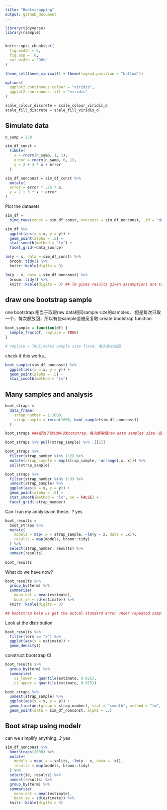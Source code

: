 ```yaml
---
title: "Bootstrapping"
output: github_document
---
```


```r
library(tidyverse)
library(rsample)


knitr::opts_chunk$set(
  fig.width = 6,
  fig.asp = .6,
  out.width = "90%"
)

theme_set(theme_minimal() + theme(legend.position = "bottom"))

options(
  ggplot2.continuous.colour = "viridis",
  ggplot2.continuous.fill = "viridis"
)

scale_colour_discrete = scale_colour_viridis_d
scale_fill_discrete = scale_fill_viridis_d
```

## Simulate data

```r
n_samp = 250

sim_df_const = 
  tibble(
    x = rnorm(n_samp, 1, 1),
    error = rnorm(n_samp, 0, 1),
    y = 2 + 3 * x + error
  )

sim_df_nonconst = sim_df_const %>% 
  mutate(
  error = error * .75 * x,
  y = 2 + 3 * x + error
)
```

Plot the datasets

```r
sim_df = 
  bind_rows(const = sim_df_const, nonconst = sim_df_nonconst, .id = "data_source") 

sim_df %>% 
  ggplot(aes(x = x, y = y)) + 
  geom_point(alpha = .5) +
  stat_smooth(method = "lm") +
  facet_grid(~data_source) 
```

```r
lm(y ~ x, data = sim_df_const) %>% 
  broom::tidy() %>% 
  knitr::kable(digits = 3)

lm(y ~ x, data = sim_df_nonconst) %>% 
  broom::tidy() %>% 
  knitr::kable(digits = 3) ## lm gives results given assumptions are true, 但sim_df_nonconst并不是normal distribution， 所以即便是standard error很小，结果也是不准确的，解决这个问题的办法就是用bootstrap
```


## draw one bootstrap sample

 one bootstrap 相当于取跟raw data相同sample size的samples， 但是每次只取一个，每次都放回，所以有些sample会被反复取
create bootstrap function
```r
boot_sample = function(df) {
  sample_frac(df, replace = TRUE)
} 

# replace = TRUE,makes sample size fixed, 每次取必放回
```


check if this works...

```r
boot_sample(sim_df_nonconst) %>% 
  ggplot(aes(x = x, y = y)) + 
  geom_point(alpha = .5) +
  stat_smooth(method = "lm")
```

## Many samples and analysis

```r
boot_straps = 
  data_frame(
    strap_number = 1:1000,
    strap_sample = rerun(1000, boot_sample(sim_df_nonconst))
  )

boot_straps ###相当于做1000次bootstrap，每次都取跟raw data samples size一致的sample数量

boot_straps %>% pull(strap_sample) %>% .[[1]]
```


```r
boot_straps %>% 
  filter(strap_number %in% 1:2) %>% 
  mutate(strap_sample = map(strap_sample, ~arrange(.x, x))) %>% 
  pull(strap_sample)

boot_straps %>% 
  filter(strap_number %in% 1:3) %>% 
  unnest(strap_sample) %>% 
  ggplot(aes(x = x, y = y)) + 
  geom_point(alpha = .5) +
  stat_smooth(method = "lm", se = FALSE) +
  facet_grid(~strap_number) 
```



Can I run my analysis on these.. ? yes

```r
boot_results = 
  boot_straps %>% 
  mutate(
    models = map(.x = strap_sample, ~lm(y ~ x, data = .x)),
    results = map(models, broom::tidy)
  ) %>% 
  select(strap_number, results) %>% 
  unnest(results)
  
boot_results
```

What do we have now?

```r
boot_results %>% 
  group_by(term) %>% 
  summarize(
    mean_est = mean(estimate),
    boot_se = sd(estimate)) %>% 
  knitr::kable(digits = 3)

## bootstrap help us get the actual standard error under repeated sampling not assuming constant variance
```

Look at the distribution

```r
boot_results %>% 
  filter(term == "x") %>% 
  ggplot(aes(x = estimate)) +
  geom_density()
```

construct bootstrap CI

```r
boot_results %>% 
  group_by(term) %>% 
  summarize(
    ci_lower = quantile(estimate, 0.025), 
    ci_upper = quantile(estimate, 0.975))
```


```r
boot_straps %>% 
  unnest(strap_sample) %>% 
  ggplot(aes(x = x, y = y)) + 
  geom_line(aes(group = strap_number), stat = "smooth", method = "lm", se = FALSE, alpha = .1, color = "blue") +
  geom_point(data = sim_df_nonconst, alpha = .5)
```


## Boot strap using modelr

can we simplify anything...?
 yes
```r
sim_df_nonconst %>% 
  bootstraps(1000) %>% 
  mutate(
    models = map(.x = splits, ~lm(y ~ x, data = .x)),
    results = map(models, broom::tidy)
  ) %>% 
  select(id, results) %>% 
  unnest(results) %>% 
  group_by(term) %>% 
  summarize(
    mean_est = mean(estimate),
    boot_se = sd(estimate)) %>% 
  knitr::kable(digits = 3)
```
 
 



